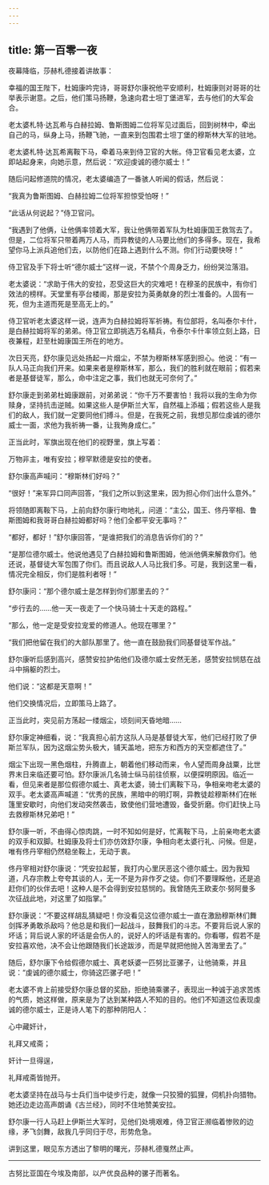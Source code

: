 ```yaml
---
---
---
```

title: 第一百零一夜
---






夜幕降临，莎赫札德接着讲故事：





幸福的国王陛下，杜姆康吟完诗，哥哥舒尔康祝他平安顺利，杜姆康则对哥哥的壮举表示谢意。之后，他们策马扬鞭，急速向君士坦丁堡进军，去与他们的大军会合。

老太婆札特·达瓦希与白赫拉姆、鲁斯图姆二位将军见过面后，回到树林中，牵出自己的马，纵身上马，扬鞭飞驰，一直来到包围君士坦丁堡的穆斯林大军的驻地。

老太婆札特·达瓦希离鞍下马，牵着马来到侍卫官的大帐。侍卫官看见老太婆，立即站起身来，向她示意，然后说：“欢迎虔诚的德尔威士！”

随后问起修道院的情况，老太婆编造了一番骇人听闻的假话，然后说：

“我真为鲁斯图姆、白赫拉姆二位将军担惊受怕呀！”

“此话从何说起？”侍卫官问。

“我遇到了他俩，让他俩率领着大军，我让他俩带着军队为杜姆康国王救驾去了。但是，二位将军只带着两万人马，而异教徒的人马要比他们的多得多。现在，我希望你马上派兵追他们去，以防他们在路上遇到什么不测。你们行动要快呀！”

侍卫官及手下将士听“德尔威士”这样一说，不禁个个周身乏力，纷纷哭泣落泪。

老太婆说：“求助于伟大的安拉，忍受这巨大的灾难吧！在穆圣的民族中，有你们效法的榜样。天堂里有亭台楼阁，那是安拉为英勇献身的烈士准备的。人固有一死，但为主道而死是至高无上的。”

侍卫官听老太婆这样一说，连声为白赫拉姆将军祈祷。有位部将，名叫泰尔卡什，是白赫拉姆将军的弟弟。侍卫官立即挑选万名精兵，令泰尔卡什率领立刻上路，日夜兼程，赶至杜姆康国王所在的地方。

次日天亮，舒尔康见远处扬起一片烟尘，不禁为穆斯林军感到担心。他说：“有一队人马正向我们开来。如果来者是穆斯林军，那么，我们的胜利就在眼前；假若来者是基督徒军，那么，命中注定之事，我们也就无可奈何了。”

舒尔康走到弟弟杜姆康跟前，对弟弟说：“你千万不要害怕！我将以我的生命为你赎身，坚持抗击逆贼。如果这些人是伊斯兰大军，自然福上添福；假若这些人是我们的敌人，我们就一定要同他们搏斗。但是，在我死之前，我想见那位虔诚的德尔威士一面，求他为我祈祷一番，让我殉身成仁。”

正当此时，军旗出现在他们的视野里，旗上写着：


万物非主，唯有安拉；穆罕默德是安拉的使者。



舒尔康高声喊问：“穆斯林们好吗？”

“很好！”来军异口同声回答，“我们之所以到这里来，因为担心你们出什么意外。”

将领随即离鞍下马，上前向舒尔康行吻地礼，问道：“主公，国王、佟丹宰相、鲁斯图姆和我哥哥白赫拉姆都好吗？他们全都平安无事吗？”

“都好，都好！”舒尔康回答，“是谁把我们的消息告诉你们的？”

“是那位德尔威士。他说他遇见了白赫拉姆和鲁斯图姆，他派他俩来解救你们。他还说，基督徒大军包围了你们。而且说敌人人马比我们多。可是，我到这里一看，情况完全相反，你们是胜利者呀！”

舒尔康问：“那个德尔威士是怎样到你们那里去的？”

“步行去的……他一天一夜走了一个快马骑士十天走的路程。”

“那么，他一定是受安拉宠爱的修道人。他现在哪里？”

“我们把他留在我们的大部队那里了。他一直在鼓励我们同基督徒军作战。”

舒尔康听后感到高兴，感赞安拉护佑他们及德尔威士安然无恙，感赞安拉悯慈在战斗中捐躯的烈士。

他们说：“这都是天意啊！”

他们交换情况后，立即策马上路了。

正当此时，突见前方荡起一缕烟尘，顷刻间天昏地暗……

舒尔康定神细看，说：“我真担心前方这队人马是基督徒大军，他们已经打败了伊斯兰军队，因为这烟尘势头极大，铺天盖地，把东方和西方的天空都遮住了。”

烟尘下出现一黑色烟柱，升腾直上，朝着他们移动而来，令人望而周身战粟，比世界末日来临还要可怕。舒尔康派几名骑士纵马前往侦察，以便探明原因。临近一看，但见来者是那位假德尔威士、真老太婆，骑士们离鞍下马，争相亲吻老太婆的双手。老太婆高声喊道：“优秀的民族，黑暗中的明灯啊，异教徒趁穆斯林们在帐篷里安歇时，向他们发动突然袭击，致使他们营地遭毁，备受折磨。你们赶快上马去救穆斯林兄弟吧！”

舒尔康一听，不由得心惊肉跳，一时不知如何是好，忙离鞍下马，上前亲吻老太婆的双手和双脚。杜姆康及将士们亦仿效舒尔康，争相向老太婆行礼、问候。但是，唯有佟丹宰相仍然稳坐鞍上，无动于衷。

佟丹宰相对舒尔康说：“凭安拉起誓，我打内心里厌恶这个德尔威士。因为我知道，凡存宗教上夸夸其谈的人，无一不是为非作歹之徒。你们不要理睬他，还是追赶你们的伙伴去吧！这种人是不会得到安拉慈悯的。我曾随先王欧麦尔·努阿曼多次征战此地，对这里了如指掌。”

舒尔康说：“不要这样胡乱猜疑吧！你没看见这位德尔威士一直在激励穆斯林们舞剑挥矛勇敢杀敌吗？他总是和我们一起战斗，鼓舞我们的斗志。不要背后说人家的坏话；背后说人家的坏话是会伤人的，说好人的坏话是有害的。你看哪，假若不是安拉喜欢他，决不会让他跟随我们长途跋涉，而是早就把他抛入苦海里去了。”

随后，舒尔康下令给假德尔威士、真老妖婆一匹努比亚骡子，让他骑乘，并且说：“虔诚的德尔威士，你骑这匹骡子吧！”

老太婆不肯上前接受舒尔康总督的奖励，拒绝骑乘骡子，表现出一种诚于追求苦炼的气质，她这样做，原来是为了达到某种路人不知的目的。他们不知道这位表现虔诚的德尔威士，正是诗人笔下的那种阴阳人：


心中藏奸计，

礼拜又戒斋；

奸计一旦得逞，

礼拜戒斋皆抛开。



老太婆坚持在战马与士兵们当中徒步行走，就像一只狡猾的狐狸，伺机扑向猎物。她还边走边高声朗诵《古兰经》，同时不住地赞美安拉。

舒尔康一行人马赶上伊斯兰大军时，见他们处境艰难，侍卫官正濒临着惨败的边缘，矛飞剑舞，敌我几乎同归于尽，形势危急。





讲到这里，眼见东方透出了黎明的曙光，莎赫札德戛然止声。



***





古努比亚国在今埃及南部，以产优良品种的骡子而著名。​​​